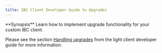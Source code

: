 ```yaml
---
title: IBC Client Developer Guide to Upgrades
---
```


<Note>
**Synopsis**
Learn how to implement upgrade functionality for your custom IBC client.
</Note>

Please see the section [Handling upgrades](/docs/ibc/v8.5.x/light-clients/developer-guide/upgrades.mdx) from the light client developer guide for more information.
